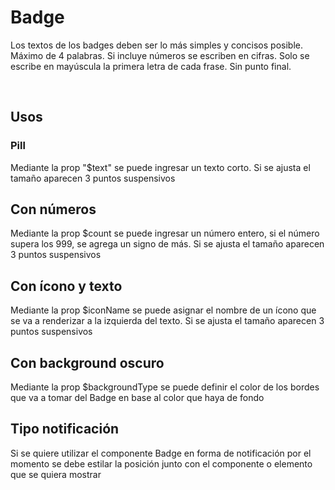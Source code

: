 
<Meta of={BadgeStories} />

# Badge

Los textos de los badges deben ser lo más simples y concisos posible. Máximo de 4 palabras.
Si incluye números se escriben en cifras.
Solo se escribe en mayúscula la primera letra de cada frase.
Sin punto final.

<br />

<Primary />

## Usos

### Pill
Mediante la prop "$text" se puede ingresar un texto corto. Si se ajusta el tamaño aparecen 3 puntos suspensivos

<Story of={BadgeStories.BadgeWithTextOrPill} />
<Source of={BadgeStories.BadgeWithTextOrPill} />

## Con números
Mediante la prop $count se puede ingresar un número entero, si el número supera los 999, se agrega un signo de más. Si se ajusta el tamaño aparecen 3 puntos suspensivos

<Story of={BadgeStories.BadgeWithCount} />
<Source of={BadgeStories.BadgeWithCount} />

## Con ícono y texto
Mediante la prop $iconName se puede asignar el nombre de un ícono que se va a renderizar a la izquierda del texto. Si se ajusta el tamaño aparecen 3 puntos suspensivos

<Story of={BadgeStories.BadgeWithIconAndText} />
<Source of={BadgeStories.BadgeWithIconAndText} />

## Con background oscuro
Mediante la prop $backgroundType se puede definir el color de los bordes que va a tomar del Badge en base al color que haya de fondo  

<Story of={BadgeStories.BadgeWithBackgroundDark} />
<Source of={BadgeStories.BadgeWithBackgroundDark} />

## Tipo notificación
Si se quiere utilizar el componente Badge en forma de notificación por el momento se debe estilar la posición junto con el componente o elemento que se quiera mostrar  

<Story of={BadgeStories.BadgeNotification} />
<Source of={BadgeStories.BadgeNotification} />